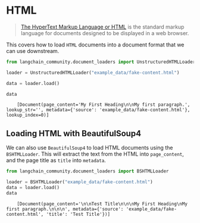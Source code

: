 # HTML

>[The HyperText Markup Language or HTML](https://en.wikipedia.org/wiki/HTML) is the standard markup language for documents designed to be displayed in a web browser.

This covers how to load `HTML` documents into a document format that we can use downstream.

```python
from langchain_community.document_loaders import UnstructuredHTMLLoader
```


```python
loader = UnstructuredHTMLLoader("example_data/fake-content.html")
```


```python
data = loader.load()
```


```python
data
```

<CodeOutputBlock lang="python">

```
    [Document(page_content='My First Heading\n\nMy first paragraph.', lookup_str='', metadata={'source': 'example_data/fake-content.html'}, lookup_index=0)]
```

</CodeOutputBlock>

## Loading HTML with BeautifulSoup4

We can also use `BeautifulSoup4` to load HTML documents using the `BSHTMLLoader`.  This will extract the text from the HTML into `page_content`, and the page title as `title` into `metadata`.


```python
from langchain_community.document_loaders import BSHTMLLoader
```


```python
loader = BSHTMLLoader("example_data/fake-content.html")
data = loader.load()
data
```

<CodeOutputBlock lang="python">

```
    [Document(page_content='\n\nTest Title\n\n\nMy First Heading\nMy first paragraph.\n\n\n', metadata={'source': 'example_data/fake-content.html', 'title': 'Test Title'})]
```

</CodeOutputBlock>

